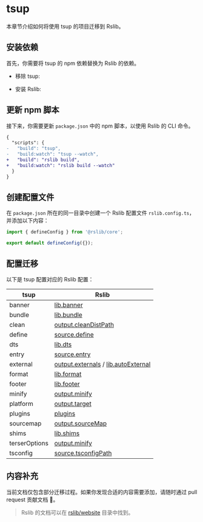 # tsup

本章节介绍如何将使用 tsup 的项目迁移到 Rslib。

## 安装依赖

首先，你需要将 tsup 的 npm 依赖替换为 Rslib 的依赖。


- 移除 tsup:

<PackageManagerTabs command="remove tsup" />

- 安装 Rslib:

<PackageManagerTabs command="add @rslib/core -D" />

## 更新 npm 脚本

接下来，你需要更新 `package.json` 中的 npm 脚本，以使用 Rslib 的 CLI 命令。

```diff title="package.json"
{
  "scripts": {
-   "build": "tsup",
-   "build:watch": "tsup --watch",
+   "build": "rslib build",
+   "build:watch": "rslib build --watch"
  }
}
```

## 创建配置文件

在 `package.json` 所在的同一目录中创建一个 Rslib 配置文件 `rslib.config.ts`，并添加以下内容：

```ts title="rslib.config.ts"
import { defineConfig } from '@rslib/core';

export default defineConfig({});
```

## 配置迁移

以下是 tsup 配置对应的 Rslib 配置：

| tsup          | Rslib                                                                                                      |
| ------------- | ---------------------------------------------------------------------------------------------------------- |
| banner        | [lib.banner](/config/lib/banner)                                                                           |
| bundle        | [lib.bundle](/config/lib/bundle)                                                                           |
| clean         | [output.cleanDistPath](/config/rsbuild/output#outputcleandistpath)                                         |
| define        | [source.define](/config/rsbuild/source#sourcedefine)                                                       |
| dts           | [lib.dts](/config/lib/dts)                                                                                 |
| entry         | [source.entry](/config/rsbuild/source#sourceentry)                                                         |
| external      | [output.externals](/config/rsbuild/output#outputexternals) / [lib.autoExternal](/config/lib/auto-external) |
| format        | [lib.format](/config/lib/format)                                                                           |
| footer        | [lib.footer](/config/lib/footer)                                                                           |
| minify        | [output.minify](/config/rsbuild/output#outputminify)                                                       |
| platform      | [output.target](/config/rsbuild/output#outputtarget)                                                       |
| plugins       | [plugins](/config/rsbuild/plugins)                                                                         |
| sourcemap     | [output.sourceMap](/config/rsbuild/output#outputsourcemap)                                                 |
| shims         | [lib.shims](/config/lib/shims)                                                                             |
| terserOptions | [output.minify](/config/rsbuild/output#outputminify)                                                       |
| tsconfig      | [source.tsconfigPath](/config/rsbuild/source#sourcetsconfigpath)                                           |

## 内容补充

当前文档仅包含部分迁移过程。如果你发现合适的内容需要添加，请随时通过 pull request 贡献文档 🤝。

> Rslib 的文档可以在 [rslib/website](https://github.com/web-infra-dev/rslib/tree/main/website) 目录中找到。
